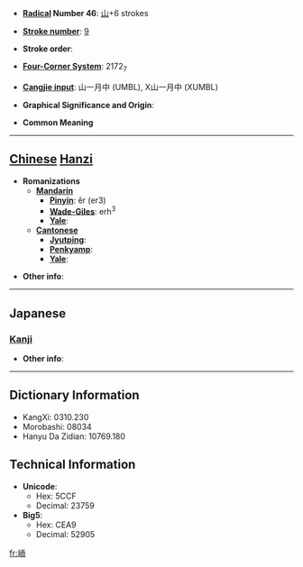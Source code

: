 * '''[[Wiktionary:Chinese radical index| Radical]] Number 46''': [[Wiktionary:Chinese radical index 山|山]]+6 strokes

* '''[[Wiktionary:Chinese total strokes index|Stroke number]]''': [[Wiktionary:Chinese total strokes index 9|9]]

* '''Stroke order''': 

* '''[[Wiktionary:Chinese four corner index|Four-Corner System]]''': 2172<sub>7</sub>

* '''[[Wiktionary:Chinese Cangjie index|Cangjie input]]''': 山一月中 (UMBL), X山一月中 (XUMBL)

* '''Graphical Significance and Origin''': 

* '''Common Meaning'''

----

== [[Chinese]] [[Hanzi]] ==

* '''Romanizations'''
** '''[[Mandarin]]'''
*** '''[[Pinyin]]''': ěr (er3)
*** '''[[Wade-Giles]]''': erh<sup>3</sup>
*** '''[[Yale]]''': 
** '''[[Cantonese]]'''
*** '''[[Jyutping]]''':
*** '''[[Penkyamp]]''': 
*** '''[[Yale]]''': 

* '''Other info''': 

----

==Japanese==
===[[Kanji]]===
{{kanji|on readings=[[じ]] (ji), [[に]] (ni)|kun readings=}}

* '''Other info''':  

----

== Dictionary Information ==

* KangXi: 0310.230
* Morobashi: 08034
* Hanyu Da Zidian: 10769.180

== Technical Information ==

* '''Unicode''':
** Hex: 5CCF
** Decimal: 23759
* '''Big5''':
** Hex: CEA9
** Decimal: 52905

[[fr:峏]]